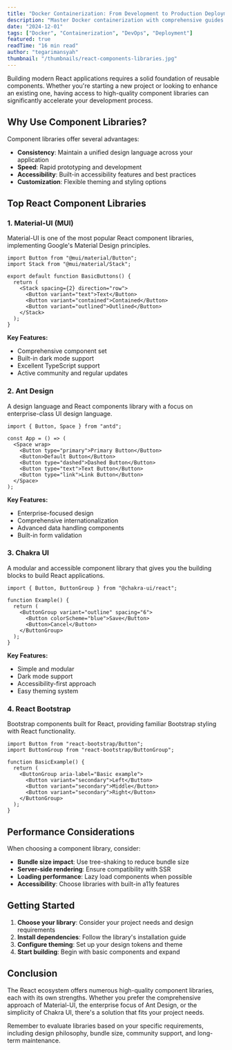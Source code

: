 ```yaml
---
title: "Docker Containerization: From Development to Production Deployment"
description: "Master Docker containerization with comprehensive guides on building, optimizing, and deploying containerized applications from development to production environments."
date: "2024-12-01"
tags: ["Docker", "Containerization", "DevOps", "Deployment"]
featured: true
readTime: "16 min read"
author: "tegarimansyah"
thumbnail: "/thumbnails/react-components-libraries.jpg"
---
```


Building modern React applications requires a solid foundation of reusable components. Whether you're starting a new project or looking to enhance an existing one, having access to high-quality component libraries can significantly accelerate your development process.

## Why Use Component Libraries?

Component libraries offer several advantages:

- **Consistency**: Maintain a unified design language across your application
- **Speed**: Rapid prototyping and development
- **Accessibility**: Built-in accessibility features and best practices
- **Customization**: Flexible theming and styling options

## Top React Component Libraries

### 1. Material-UI (MUI)

Material-UI is one of the most popular React component libraries, implementing Google's Material Design principles.

```tsx
import Button from "@mui/material/Button";
import Stack from "@mui/material/Stack";

export default function BasicButtons() {
  return (
    <Stack spacing={2} direction="row">
      <Button variant="text">Text</Button>
      <Button variant="contained">Contained</Button>
      <Button variant="outlined">Outlined</Button>
    </Stack>
  );
}
```

**Key Features:**

- Comprehensive component set
- Built-in dark mode support
- Excellent TypeScript support
- Active community and regular updates

### 2. Ant Design

A design language and React components library with a focus on enterprise-class UI design language.

```tsx
import { Button, Space } from "antd";

const App = () => (
  <Space wrap>
    <Button type="primary">Primary Button</Button>
    <Button>Default Button</Button>
    <Button type="dashed">Dashed Button</Button>
    <Button type="text">Text Button</Button>
    <Button type="link">Link Button</Button>
  </Space>
);
```

**Key Features:**

- Enterprise-focused design
- Comprehensive internationalization
- Advanced data handling components
- Built-in form validation

### 3. Chakra UI

A modular and accessible component library that gives you the building blocks to build React applications.

```tsx
import { Button, ButtonGroup } from "@chakra-ui/react";

function Example() {
  return (
    <ButtonGroup variant="outline" spacing="6">
      <Button colorScheme="blue">Save</Button>
      <Button>Cancel</Button>
    </ButtonGroup>
  );
}
```

**Key Features:**

- Simple and modular
- Dark mode support
- Accessibility-first approach
- Easy theming system

### 4. React Bootstrap

Bootstrap components built for React, providing familiar Bootstrap styling with React functionality.

```tsx
import Button from "react-bootstrap/Button";
import ButtonGroup from "react-bootstrap/ButtonGroup";

function BasicExample() {
  return (
    <ButtonGroup aria-label="Basic example">
      <Button variant="secondary">Left</Button>
      <Button variant="secondary">Middle</Button>
      <Button variant="secondary">Right</Button>
    </ButtonGroup>
  );
}
```

## Performance Considerations

When choosing a component library, consider:

- **Bundle size impact**: Use tree-shaking to reduce bundle size
- **Server-side rendering**: Ensure compatibility with SSR
- **Loading performance**: Lazy load components when possible
- **Accessibility**: Choose libraries with built-in a11y features

## Getting Started

1. **Choose your library**: Consider your project needs and design requirements
2. **Install dependencies**: Follow the library's installation guide
3. **Configure theming**: Set up your design tokens and theme
4. **Start building**: Begin with basic components and expand

## Conclusion

The React ecosystem offers numerous high-quality component libraries, each with its own strengths. Whether you prefer the comprehensive approach of Material-UI, the enterprise focus of Ant Design, or the simplicity of Chakra UI, there's a solution that fits your project needs.

Remember to evaluate libraries based on your specific requirements, including design philosophy, bundle size, community support, and long-term maintenance.
